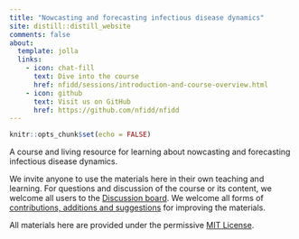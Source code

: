 ```yaml
---
title: "Nowcasting and forecasting infectious disease dynamics"
site: distill::distill_website
comments: false
about:
  template: jolla
  links:
    - icon: chat-fill
      text: Dive into the course
      href: nfidd/sessions/introduction-and-course-overview.html
    - icon: github
      text: Visit us on GitHub
      href: https://github.com/nfidd/nfidd
---
```


```r
knitr::opts_chunk$set(echo = FALSE)
```

A course and living resource for learning about nowcasting and forecasting infectious disease dynamics.

We invite anyone to use the materials here in their own teaching and learning. For questions and discussion of the course or its content, we welcome all users to the [Discussion board](https://github.com/nfidd/nfidd/discussions). We welcome all forms of [contributions, additions and suggestions](https://github.com/nfidd/nfidd/issues) for improving the materials. 

All materials here are provided under the permissive [MIT License](https://github.com/nfidd/nfidd/blob/main/LICENSE).
